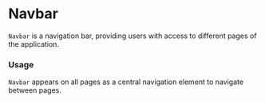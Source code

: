 
<Meta title="Navbar" of={NavbarStories} />

# Navbar
`Navbar` is a navigation bar, providing users with access to different pages of the application.

### Usage
`Navbar` appears on all pages as a central navigation element to navigate between pages.